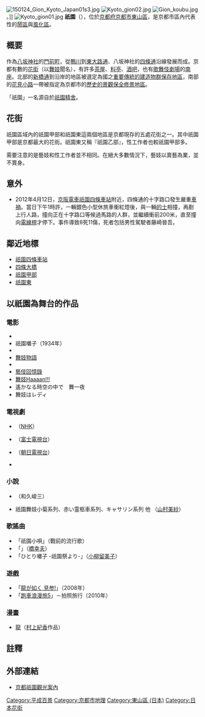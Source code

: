 {{unreferenced|time=2015-09-29T21:10:03+00:00}}
{{noteTA
|1=zh-tw:計程車;zh-cn:出租车;zh-hk:的士;
}}
{{otheruses}}
{{japanese|japanese=祇園|kana=ぎおん|romaji=Gion}}
[[File:150124_Gion_Kyoto_Japan01s3.jpg|thumb]]
[[File:Kyoto_gion02.jpg|thumb]]
[[File:Gion_koubu.jpg|thumb]]。]]
[[File:Kyoto_gion01.jpg|thumb]]
'''祇園'''{{NoteTag|「{{zy|祇|ㄑㄧˊ／qí}}」讀作「其」，意為「地神」，勿與「{{zy|祗|ㄓˉ／zhī}}」（下面有一點，讀作「支」，意為「恭敬」）搞混。}}（{{lang-ja|祇園}}），位於[[京都府|京都府]][[京都市|京都市]][[東山區_(日本)|東山區]]，是京都市區內代表性的[[鬧區|鬧區]]與[[風化區|風化區]]。

== 概要 ==
作為[[八坂神社|八坂神社]]的[[門前町|門前町]]，從[[鴨川_(淀川水系)|鴨川]]到[[東大路通|東大路通]]、八坂神社的[[四條通|四條通]]沿線發展而成。京都有數的[[花街|花街]]（以[[舞妓|舞妓]]聞名），有許多[[茶屋|茶屋]]、[[料亭|料亭]]、[[酒吧|酒吧]]，也有[[歌舞伎|歌舞伎]][[劇場|劇場]]的[[南座|南座]]。北部的[[新橋通|新橋通]]到{{link-ja|白川 (淀川水系)|白川 (淀川水系)|白川}}沿岸的地區被選定為國之[[重要傳統的建造物群保存地區|重要傳統的建造物群保存地區]]，南部的[[花見小路通|花見小路]]一帶被指定為京都市的[[歷史的景觀保全修景地區|歷史的景觀保全修景地區]]。

「祇園」一名源自於[[祇園精舍|祇園精舍]]。

== 花街 ==
祇園區域內的祇園甲部和祇園東這兩個地區是京都現存的五處花街之一。其中祇園甲部是京都最大的花街。祇園東又稱『祇園乙部』，性工作者也較祇園甲部多。

需要注意的是藝妓和性工作者並不相同。在絕大多數情況下，藝妓以賣藝為業，並不賣身。

== 意外 ==
*2012年4月12日，[[京阪電車|京阪電車]][[祇園四條車站|祇園四條車站]]附近，四條通的十字路口發生嚴重[[車禍|車禍]]。當日下午1時許，一輛銀色小型休旅車衝紅燈後，與一輛[[的士|的士]]相撞，再剷上行人路，撞向正在十字路口等候過馬路的人群，並繼續衝前200米，直至撞向[[電線桿|電線桿]]才停下。事件導致8死11傷，死者包括男性駕駛者藤崎晉吾。

== 鄰近地標 ==
*[[祇園四條車站|祇園四條車站]]
*[[四條大橋|四條大橋]]
*[[祇園甲部|祇園甲部]]
*[[祇園東|祇園東]]

== 以祇園為舞台的作品 ==
=== 電影 ===
* {{link-ja|祇園の姉妹|祇園の姉妹}}
* 祇園囃子（1934年）
* {{link-ja|祇園囃子（1953年）|祇園囃子 (1953年の映画)}}
* [[舞妓物語|舞妓物語]]
* {{link-ja|おもちゃ|おもちゃ (映画)}}
* [[藝伎回憶錄|藝伎回憶錄]]
* [[舞妓哈哈哈|舞妓Haaaan!!!]]
* 遙かなる時空の中で　舞一夜
* 舞妓はレディ

=== 電視劇 ===
* {{link-ja|だんだん|だんだん}}（[[NHK|NHK]]）
* {{link-ja|京都祇園入り婿刑事事件簿|京都祇園入り婿刑事事件簿}}（[[富士電視台|富士電視台]]）
* {{link-ja|舞妓さんは名探偵!|舞妓さんは名探偵!}}（[[朝日電視台|朝日電視台]]）
* {{link-ja|祇園囃子 （朝日電視台）|祇園囃子 (テレビドラマ)}}

=== 小說 ===
* {{link-ja|京都の芸者弁護士事件簿|京都の芸者弁護士}} （和久峻三）
* 祇園舞妓小菊系列、赤い霊柩車系列、キャサリン系列 他 （[[山村美紗|山村美紗]]）

=== 歌謠曲 ===
* 「祇園小唄」（戰前的流行歌）
* 「{{link-ja|舞妓はん|舞妓はん}}」（[[橋幸夫|橋幸夫]]）
* 「ひとり囃子 -祇園祭より-」（[[小柳留美子|小柳留美子]]）

=== 遊戲 ===
* 「[[人中之龍_登場！|龍が如く 見参!]]」（2008年）
* 「[[跑車浪漫旅5|跑車浪漫旅5]]」－拍照旅行（2010年）
=== 漫畫 ===
*[[龍_(漫畫)|龍]]（[[村上紀香|村上紀香]]作品）

==註釋==
{{ReflistH}}
{{NoteFoot}}
{{ReflistF}}

== 外部連結 ==
{{commons|Gion}}
*[https://www.kyoto-gion.org/ 京都祇園觀光案內] {{Wayback|url=https://www.kyoto-gion.org/ |date=20210317092053 }}

{{coord|35.003496|135.775051|region:JP-26_type:city|format=dms|display=title}}
{{Authority control}}
{{DEFAULTSORT:Gion}}
[[Category:平成百景|Category:平成百景]]
[[Category:京都市地理|Category:京都市地理]]
[[Category:東山區_(日本)|Category:東山區 (日本)]]
[[Category:日本花街|Category:日本花街]]